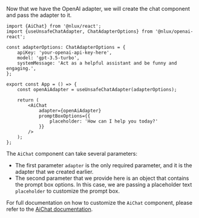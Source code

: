 Now that we have the OpenAI adapter, we will create the chat component and pass the adapter to it.

```tsx
import {AiChat} from '@nlux/react';
import {useUnsafeChatAdapter, ChatAdapterOptions} from '@nlux/openai-react';

const adapterOptions: ChatAdapterOptions = {
    apiKey: 'your-openai-api-key-here',
    model: 'gpt-3.5-turbo',
    systemMessage: 'Act as a helpful assistant and be funny and engaging.',
};

export const App = () => {
    const openAiAdapter = useUnsafeChatAdapter(adapterOptions);

    return (
        <AiChat
            adapter={openAiAdapter}
            promptBoxOptions={{
                placeholder: 'How can I help you today?'
            }}
        />
    );
};
```

The `AiChat` component can take several parameters:

* The first parameter `adapter` is the only required parameter, and it is the adapter that we created earlier.
* The second parameter that we provide here is an object that contains the prompt box options. In this case, we are
passing a placeholder text `placeholder` to customize the prompt box.

For full documentation on how to customize the `AiChat` component, please refer to the [AiChat documentation](/api/ui/ai-chat).